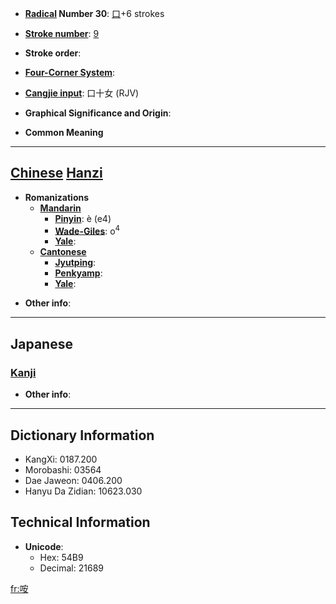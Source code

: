 * '''[[Wiktionary:Chinese radical index| Radical]] Number 30''': [[Wiktionary:Chinese radical index 口|口]]+6 strokes

* '''[[Wiktionary:Chinese total strokes index|Stroke number]]''': [[Wiktionary:Chinese total strokes index 9|9]]

* '''Stroke order''': 

* '''[[Wiktionary:Chinese four corner index|Four-Corner System]]''': 

* '''[[Wiktionary:Chinese Cangjie index|Cangjie input]]''': 口十女 (RJV)

* '''Graphical Significance and Origin''': 

* '''Common Meaning'''

----

== [[Chinese]] [[Hanzi]] ==

* '''Romanizations'''
** '''[[Mandarin]]'''
*** '''[[Pinyin]]''': è (e4)
*** '''[[Wade-Giles]]''': o<sup>4</sup>
*** '''[[Yale]]''': 
** '''[[Cantonese]]'''
*** '''[[Jyutping]]''':
*** '''[[Penkyamp]]''': 
*** '''[[Yale]]''': 

* '''Other info''': 

----

==Japanese==
===[[Kanji]]===
{{kanji|on readings=[[あつ]] (atsu), [[あち]] (achi), [[あん]] (an)|kun readings=[[どもる]] (domoru), [[ささやく]] (sasayaku), [[やむ]] (yamu)}}

* '''Other info''':  

----

== Dictionary Information ==

* KangXi: 0187.200
* Morobashi: 03564
* Dae Jaweon: 0406.200
* Hanyu Da Zidian: 10623.030

== Technical Information ==

* '''Unicode''':
** Hex: 54B9
** Decimal: 21689

[[fr:咹]]